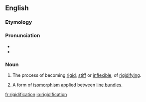 ==English==


===Etymology===

{{suffix|rigid|ification|lang=en}}

===Pronunciation===

*{{IPA|ɹɪˌdʒɪdɪfɪˈkeɪʃən|lang=en}}
*{{rhymes|eɪʃən|lang=en}}

===Noun===
{{en-noun}}

# {{context|uncountable|lang=en}} The process of becoming [[rigid]], [[stiff]] or [[inflexible]]; of [[rigidify]]ing.
# {{context|geometry|lang=en}} A form of [[isomorphism]] applied between [[line bundle]]s.

[[fr:rigidification]]
[[io:rigidification]]